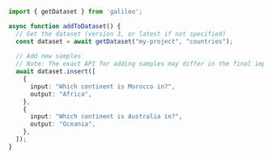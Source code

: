 ```typescript TypeScript
import { getDataset } from 'galileo';

async function addToDataset() {
  // Get the dataset (version 3, or latest if not specified)
  const dataset = await getDataset("my-project", "countries");
  
  // Add new samples
  // Note: The exact API for adding samples may differ in the final implementation
  await dataset.insert([
    {
      input: "Which continent is Morocco in?",
      output: "Africa",
    },
    {
      input: "Which continent is Australia in?",
      output: "Oceania",
    },
  ]);
} 